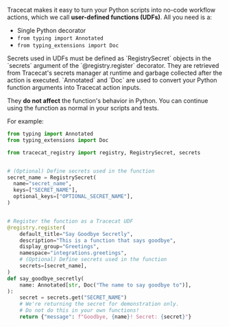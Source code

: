 
Tracecat makes it easy to turn your Python scripts into no-code workflow actions, which we call **user-defined functions (UDFs)**.
All you need is a:
- Single Python decorator
- `from typing import Annotated`
- `from typing_extensions import Doc`

<Note>
  Secrets used in UDFs must be defined as `RegistrySecret` objects in the `secrets` argument of the `@registry.register` decorator.
  They are retrieved from Tracecat's secrets manager at runtime and garbage collected after the action is executed.
</Note>

<Info>
  `Annotated` and `Doc` are used to convert your Python function arguments into Tracecat action inputs.

  They **do not affect** the function's behavior in Python.
  You can continue using the function as normal in your scripts and tests.
</Info>


For example:

```python
from typing import Annotated
from typing_extensions import Doc

from tracecat_registry import registry, RegistrySecret, secrets


# (Optional) Define secrets used in the function
secret_name = RegistrySecret(
  name="secret_name",
  keys=["SECRET_NAME"],
  optional_keys=["OPTIONAL_SECRET_NAME"],
)


# Register the function as a Tracecat UDF
@registry.register(
    default_title="Say Goodbye Secretly",
    description="This is a function that says goodbye",
    display_group="Greetings",
    namespace="integrations.greetings",
    # (Optional) Define secrets used in the function
    secrets=[secret_name],
)
def say_goodbye_secretly(
    name: Annotated[str, Doc("The name to say goodbye to")],
):
    secret = secrets.get("SECRET_NAME")
    # We're returning the secret for demonstration only.
    # Do not do this in your own functions!
    return {"message": f"Goodbye, {name}! Secret: {secret}"}
```
